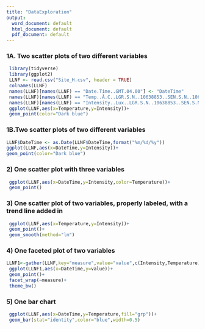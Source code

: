 ---
title: "DataExploration"
output:
  word_document: default
  html_document: default
  pdf_document: default
---
### 1A. Two scatter plots of two different variables
```{r Two scatter plots of two different variables (1A), echo=FALSE}

 library(tidyverse)
 library(ggplot2)
 LLNF <- read.csv("Site_H.csv", header = TRUE)
 colnames(LLNF)
 names(LLNF)[names(LLNF) == "Date.Time..GMT.04.00"] <- "DateTime"
 names(LLNF)[names(LLNF) == "Temp..Â.C..LGR.S.N..10638853..SEN.S.N..10638853."] <- "Temperature"
 names(LLNF)[names(LLNF) == "Intensity..Lux..LGR.S.N..10638853..SEN.S.N..10638853."] <- "Intensity"
 ggplot(LLNF,aes(x=Temperature,y=Intensity))+
 geom_point(color="Dark blue")
```
 
 
### 1B.Two scatter plots of two different variables 
```{r Two scatter plots of two different variables (1B) , echo=FALSE}
 
LLNF$DateTime <- as.Date(LLNF$DateTime,format("%m/%d/%y"))
ggplot(LLNF,aes(x=DateTime,y=Intensity))+
geom_point(color="Dark blue")
```

### 2) One scatter plot with three variables
```{r One scatter plot with three variables, echo=FALSE}
 ggplot(LLNF,aes(x=DateTime,y=Intensity,color=Temperature))+
 geom_point()

```

### 3) One scatter plot of two variables, properly labeled, with a trend line added in
```{r One scatter plot of two variables, properly labeled, with a trend line added in, echo=FALSE}
 ggplot(LLNF,aes(x=Temperature,y=Intensity))+
 geom_point()+
 geom_smooth(method="lm")
```

### 4) One faceted plot of two variables
```{r One faceted plot of two variables, echo=FALSE}
LLNF1<-gather(LLNF,key="measure",value="value",c(Intensity,Temperature))
 ggplot(LLNF1,aes(x=DateTime,y=value))+
 geom_point()+
 facet_wrap(~measure)+
 theme_bw()
```

### 5) One bar chart
```{r One bar chart, echo=FALSE}

 ggplot(LLNF,aes(x=DateTime,y=Temperature,fill="grp"))+
 geom_bar(stat="identity",color="blue",width=0.5)
```
